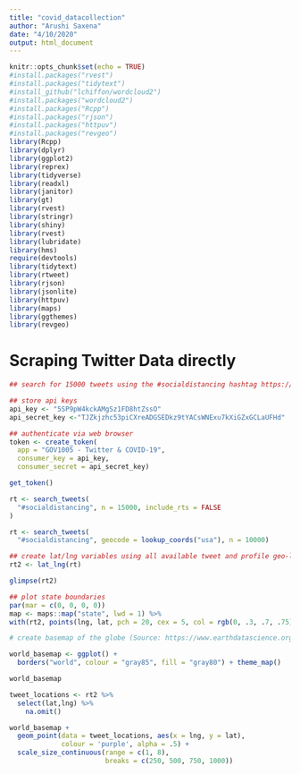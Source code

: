 ```yaml
---
title: "covid_datacollection"
author: "Arushi Saxena"
date: "4/10/2020"
output: html_document
---
```


```r
knitr::opts_chunk$set(echo = TRUE)
#install.packages("rvest")
#install.packages("tidytext")
#install_github("lchiffon/wordcloud2")
#install.packages("wordcloud2")
#install.packages("Rcpp")
#install.packages("rjson")
#install.packages("httpuv")
#install.packages("revgeo")
library(Rcpp)
library(dplyr)
library(ggplot2)
library(reprex)
library(tidyverse)
library(readxl)
library(janitor)
library(gt)
library(rvest)
library(stringr)
library(shiny)
library(rvest)
library(lubridate)
library(hms)
require(devtools)
library(tidytext)
library(rtweet)
library(rjson)
library(jsonlite)
library(httpuv)
library(maps)
library(ggthemes)
library(revgeo)
```

# Scraping Twitter Data directly
```r
## search for 15000 tweets using the #socialdistancing hashtag https://rtweet.info/

## store api keys
api_key <- "5SP9pW4kckAMgSz1FD8htZssO"
api_secret_key <-"TJZkjzhc53piCXreADGSEDkz9tYACsWNExu7kXiGZxGCLaUFHd"

## authenticate via web browser
token <- create_token(
  app = "GOV1005 - Twitter & COVID-19",
  consumer_key = api_key,
  consumer_secret = api_secret_key)

get_token()

rt <- search_tweets(
  "#socialdistancing", n = 15000, include_rts = FALSE
)

rt <- search_tweets(
  "#socialdistancing", geocode = lookup_coords("usa"), n = 10000)
```

```r
## create lat/lng variables using all available tweet and profile geo-location data
rt2 <- lat_lng(rt)

glimpse(rt2)

## plot state boundaries
par(mar = c(0, 0, 0, 0))
map <- maps::map("state", lwd = 1) %>%
with(rt2, points(lng, lat, pch = 20, cex = 5, col = rgb(0, .3, .7, .75)))

# create basemap of the globe (Source: https://www.earthdatascience.org/courses/earth-analytics/get-data-using-apis/map-tweet-locations-over-time-r/)

world_basemap <- ggplot() +
  borders("world", colour = "gray85", fill = "gray80") + theme_map()

world_basemap

tweet_locations <- rt2 %>%
  select(lat,lng) %>%
    na.omit()

world_basemap +
  geom_point(data = tweet_locations, aes(x = lng, y = lat),
             colour = 'purple', alpha = .5) +
  scale_size_continuous(range = c(1, 8),
                        breaks = c(250, 500, 750, 1000)) 

```

```r

```

